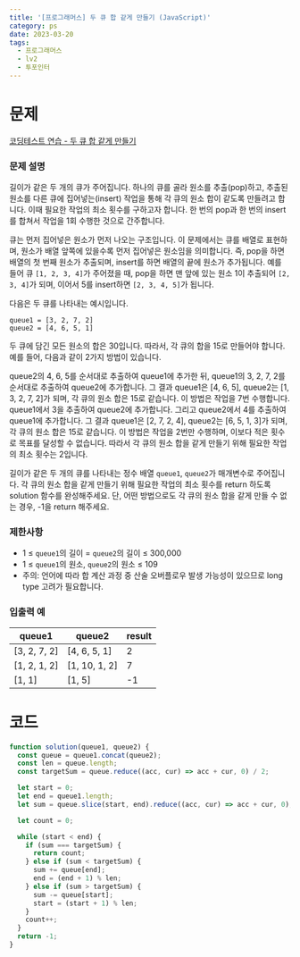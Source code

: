 ```yaml
---
title: '[프로그래머스] 두 큐 합 같게 만들기 (JavaScript)'
category: ps
date: 2023-03-20
tags:
  - 프로그래머스
  - lv2
  - 투포인터
---
```


# 문제

[코딩테스트 연습 - 두 큐 합 같게 만들기](https://school.programmers.co.kr/learn/courses/30/lessons/118667)

### 문제 설명

길이가 같은 두 개의 큐가 주어집니다. 하나의 큐를 골라 원소를 추출(pop)하고, 추출된 원소를 다른 큐에 집어넣는(insert) 작업을 통해 각 큐의 원소 합이 같도록 만들려고 합니다. 이때 필요한 작업의 최소 횟수를 구하고자 합니다. 한 번의 pop과 한 번의 insert를 합쳐서 작업을 1회 수행한 것으로 간주합니다.

큐는 먼저 집어넣은 원소가 먼저 나오는 구조입니다. 이 문제에서는 큐를 배열로 표현하며, 원소가 배열 앞쪽에 있을수록 먼저 집어넣은 원소임을 의미합니다. 즉, pop을 하면 배열의 첫 번째 원소가 추출되며, insert를 하면 배열의 끝에 원소가 추가됩니다. 예를 들어 큐 `[1, 2, 3, 4]`가 주어졌을 때, pop을 하면 맨 앞에 있는 원소 1이 추출되어 `[2, 3, 4]`가 되며, 이어서 5를 insert하면 `[2, 3, 4, 5]`가 됩니다.

다음은 두 큐를 나타내는 예시입니다.

```text
queue1 = [3, 2, 7, 2]
queue2 = [4, 6, 5, 1]
```

두 큐에 담긴 모든 원소의 합은 30입니다. 따라서, 각 큐의 합을 15로 만들어야 합니다. 예를 들어, 다음과 같이 2가지 방법이 있습니다.

queue2의 4, 6, 5를 순서대로 추출하여 queue1에 추가한 뒤, queue1의 3, 2, 7, 2를 순서대로 추출하여 queue2에 추가합니다. 그 결과 queue1은 [4, 6, 5], queue2는 [1, 3, 2, 7, 2]가 되며, 각 큐의 원소 합은 15로 같습니다. 이 방법은 작업을 7번 수행합니다.
queue1에서 3을 추출하여 queue2에 추가합니다. 그리고 queue2에서 4를 추출하여 queue1에 추가합니다. 그 결과 queue1은 [2, 7, 2, 4], queue2는 [6, 5, 1, 3]가 되며, 각 큐의 원소 합은 15로 같습니다. 이 방법은 작업을 2번만 수행하며, 이보다 적은 횟수로 목표를 달성할 수 없습니다.
따라서 각 큐의 원소 합을 같게 만들기 위해 필요한 작업의 최소 횟수는 2입니다.

길이가 같은 두 개의 큐를 나타내는 정수 배열 `queue1`, `queue2`가 매개변수로 주어집니다. 각 큐의 원소 합을 같게 만들기 위해 필요한 작업의 최소 횟수를 return 하도록 solution 함수를 완성해주세요. 단, 어떤 방법으로도 각 큐의 원소 합을 같게 만들 수 없는 경우, -1을 return 해주세요.

### 제한사항

- 1 ≤ `queue1`의 길이 = `queue2`의 길이 ≤ 300,000
- 1 ≤ `queue1`의 원소, `queue2`의 원소 ≤ 109
- 주의: 언어에 따라 합 계산 과정 중 산술 오버플로우 발생 가능성이 있으므로 long type 고려가 필요합니다.

### 입출력 예

| queue1       | queue2        | result |
| ------------ | ------------- | ------ |
| [3, 2, 7, 2] | [4, 6, 5, 1]  | 2      |
| [1, 2, 1, 2] | [1, 10, 1, 2] | 7      |
| [1, 1]       | [1, 5]        | -1     |

# 코드

```js
function solution(queue1, queue2) {
  const queue = queue1.concat(queue2);
  const len = queue.length;
  const targetSum = queue.reduce((acc, cur) => acc + cur, 0) / 2;

  let start = 0;
  let end = queue1.length;
  let sum = queue.slice(start, end).reduce((acc, cur) => acc + cur, 0);

  let count = 0;

  while (start < end) {
    if (sum === targetSum) {
      return count;
    } else if (sum < targetSum) {
      sum += queue[end];
      end = (end + 1) % len;
    } else if (sum > targetSum) {
      sum -= queue[start];
      start = (start + 1) % len;
    }
    count++;
  }
  return -1;
}
```

